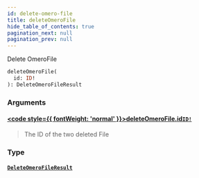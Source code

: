 ```yaml
---
id: delete-omero-file
title: deleteOmeroFile
hide_table_of_contents: true
pagination_next: null
pagination_prev: null
---
```








Delete OmeroFile

```graphql
deleteOmeroFile(
  id: ID!
): DeleteOmeroFileResult
```


### Arguments

#### [<code style={{ fontWeight: 'normal' }}>deleteOmeroFile.<b>id</b></code>](#)<Bullet />[`ID!`](/docs/schemas/mikro/scalars/id) <Badge class="secondary" text="non-null"/> <Badge class="secondary" text="scalar"/>
> The ID of the two deleted File
> 

### Type

#### [`DeleteOmeroFileResult`](/docs/schemas/mikro/objects/delete-omero-file-result) <Badge class="secondary" text="object"/>
> 
> 





